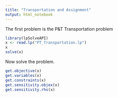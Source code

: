 ```yaml
---
title: "Transportation and Assignment"
output: html_notebook
---
```


The first problem is the P&T Transportation problem

```r
library(lpSolveAPI)
x <- read.lp("PT_Transportation.lp")
x
solve(x)
```

Now solve the problem. 
```r
get.objective(x)
get.variables(x)
get.constraints(x)
get.sensitivity.objex(x)
get.sensitivity.rhs(x)
```


